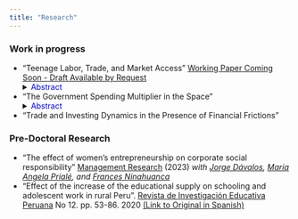 ```yaml
---
title: "Research"
---
```


<!-- Google tag (gtag.js) -->
<script async src="https://www.googletagmanager.com/gtag/js?id=G-77P05TLLMD"></script>
<script>
  window.dataLayer = window.dataLayer || [];
  function gtag(){dataLayer.push(arguments);}
  gtag('js', new Date());

  gtag('config', 'G-77P05TLLMD');
</script>


<!--# {.tabset .tabset-fade} -->

### Work in progress

- "Teenage Labor, Trade, and Market Access" [Working Paper Coming Soon - Draft Available by Request](mailto:bdaza@umich.edu)
<details>
  <summary><span style="color:blue;">Abstract</span>  </summary> 
  This paper exploits drastic tariff reductions and increased export possibilities to study their effects on teenage labor, its interaction with adult labor, and the role that
market access plays in that interaction. In the context of Peru’s last liberalization episode that took place in the 2000s and the growth of China as the main Peruvian
trade partner, I find that both episodes are associated with higher teenage labor participation in districts more exposed to them. These effects seem to be sharper
in districts with lower market access, which is consistent with complementarities between adult labor and teenage labor in household production activities.
</details>

- "The Government Spending Multiplier in the Space"
<details>
  <summary><span style="color:blue;">Abstract</span>  </summary> 
  The aim of this project is to study how intranational trade and geographical features affect how fiscal policy impacts aggregate demand and the time it takes for these impacts to propagate across different regions within a country. 
</details>

- "Trade and Investing Dynamics in the Presence of Financial Frictions"

### Pre-Doctoral Research

- "The effect of women’s entrepreneurship on corporate social responsibility"  [Management Research](https://www.emerald.com/insight/content/doi/10.1108/MRJIAM-04-2023-1408/full/html) (2023)
*with [Jorge Dávalos](https://www.up.edu.pe/Paginas/perfil-docente.aspx?idd=000168211), [Maria Angela Prialé](https://www.up.edu.pe/Paginas/perfil-docente.aspx?idd=000018602), and [Frances Ninahuanca](https://www.linkedin.com/in/francesninahuanca/)* 
- "Effect of the increase of the educational supply on schooling and adolescent work in rural Peru". [Revista de
Investigación Educativa Peruana](https://revistas.siep.org.pe/index.php/RPIE/article/view/129) No 12. pp. 53-86. 2020 [(Link to Original in Spanish)](https://revistas.siep.org.pe/index.php/RPIE/article/view/129)


